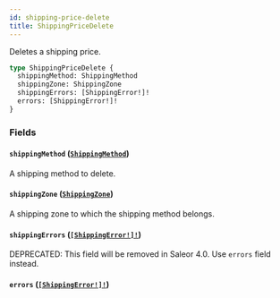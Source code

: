 ```yaml
---
id: shipping-price-delete
title: ShippingPriceDelete
---
```


Deletes a shipping price.

```graphql
type ShippingPriceDelete {
  shippingMethod: ShippingMethod
  shippingZone: ShippingZone
  shippingErrors: [ShippingError!]!
  errors: [ShippingError!]!
}
```

### Fields

#### `shippingMethod` ([`ShippingMethod`](../../../developer/api-reference/objects/shipping-method))

A shipping method to delete.

#### `shippingZone` ([`ShippingZone`](../../../developer/api-reference/objects/shipping-zone))

A shipping zone to which the shipping method belongs.

#### `shippingErrors` ([`[ShippingError!]!`](../../../developer/api-reference/objects/shipping-error))

<span class="badge badge--warning">DEPRECATED: This field will be removed in Saleor 4.0. Use `errors` field instead.</span>

#### `errors` ([`[ShippingError!]!`](../../../developer/api-reference/objects/shipping-error))
